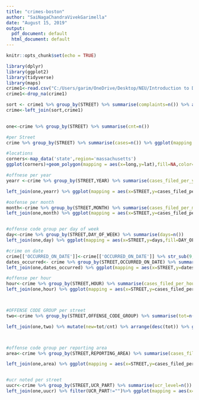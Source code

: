 ---
title: "crimes-boston"
author: "SaiNagaChandraVivekGarimella"
date: "August 15, 2019"
output:
  pdf_document: default
  html_document: default
---

```{r setup, include=FALSE}
knitr::opts_chunk$set(echo = TRUE)
```

```{r}
library(dplyr)
library(ggplot2)
library(tidyverse)
library(maps)
crime1<-read.csv("C:/Users/garim/OneDrive/Desktop/NEU/Introduction to Data Management and Processing/data sets/crimes-in-boston/crime.csv")
crime1<-drop_na(crime1)

sort <- crime1 %>% group_by(STREET) %>% summarise(complaints=n()) %>% arrange(desc(complaints)) %>% top_n(5)
crime<-left_join(sort,crime1)

 
one<-crime %>% group_by(STREET) %>% summarise(cnt=n())

#per Street
crime %>% group_by(STREET) %>% summarise(cases=n()) %>% ggplot(mapping = aes(x=STREET,y=cases))+geom_bar(stat = 'identity')+coord_flip()

#locations
corners<-map_data('state',region='massachusetts')
ggplot(corners)+geom_polygon(mapping = aes(x=long,y=lat),fill=NA,color="black") +geom_point(data=crime,mapping = aes(x=Long,y=Lat,color=STREET))+coord_cartesian(xlim = c(-71,-71.2) ,ylim=c(42.22, 42.37))

#offnese per year
yearr <-crime %>% group_by(STREET,YEAR) %>% summarise(cases_filed_per_year=n())

left_join(one,yearr) %>% ggplot(mapping = aes(x=STREET,y=cases_filed_per_year,fill=as.factor(YEAR)))+geom_bar(stat = 'identity',position = 'dodge')+coord_flip()+labs(fill='YEARS')

#oofense per month
month<-crime %>% group_by(STREET,MONTH) %>% summarise(cases_filed_per_month=n()) %>% arrange(desc(cases_filed_per_month)) %>% group_by(STREET) %>% top_n(3)
left_join(one,month) %>% ggplot(mapping = aes(x=STREET,y=cases_filed_per_month,fill=as.factor(MONTH)))+geom_bar(stat = 'identity',position = 'dodge')+coord_flip()+labs(fill='MONTHS')


#offense code group per day of week
day<-crime %>% group_by(STREET,DAY_OF_WEEK) %>% summarise(days=n())
left_join(one,day) %>% ggplot(mapping = aes(x=STREET,y=days,fill=DAY_OF_WEEK))+geom_bar(stat = 'identity',position = 'dodge')+coord_flip()

#crime on date
crime[['OCCURRED_ON_DATE']]<-crime[['OCCURRED_ON_DATE']] %>% str_sub(9,10)
dates_occurred<- crime %>% group_by(STREET,OCCURRED_ON_DATE) %>% summarise(dates=n()) %>% arrange(desc(dates)) %>% group_by(STREET) %>% top_n(3)
left_join(one,dates_occurred) %>% ggplot(mapping = aes(x=STREET,y=dates,fill=OCCURRED_ON_DATE))+geom_bar(stat = 'identity',position = 'dodge')+coord_flip()

#offense per hour
hour<-crime %>% group_by(STREET,HOUR) %>% summarise(cases_filed_per_hour=n()) %>% arrange(desc(cases_filed_per_hour)) %>% group_by(STREET) %>% top_n(3)
left_join(one,hour) %>% ggplot(mapping = aes(x=STREET,y=cases_filed_per_hour,fill=as.factor(HOUR)))+geom_bar(stat = 'identity',position = 'dodge')+coord_flip()+labs(fill='HOURS')



#OFFENSE CODE GROUP per street
two<-crime %>% group_by(STREET,OFFENSE_CODE_GROUP) %>% summarise(tot=n())

left_join(one,two) %>% mutate(new=tot/cnt) %>% arrange(desc(tot)) %>% group_by(STREET) %>% top_n(5) %>% ggplot(mapping = aes(x=STREET,y=new,fill=OFFENSE_CODE_GROUP))+geom_bar(stat = 'identity',position = 'dodge')+coord_flip()



#offense code group per reporting area
area<-crime %>% group_by(STREET,REPORTING_AREA) %>% summarise(cases_filed_per_area=n()) %>% arrange(desc(cases_filed_per_area)) %>% group_by(STREET) %>% top_n(5)

left_join(one,area) %>% ggplot(mapping = aes(x=STREET,y=cases_filed_per_area,fill=as.factor(REPORTING_AREA)))+geom_bar(stat = 'identity',position = 'dodge')+coord_flip()+labs(fill='REPORTING AREAS')


#ucr noted per street
uucr<-crime %>% group_by(STREET,UCR_PART) %>% summarise(ucr_level=n())
left_join(one,uucr) %>% filter(UCR_PART!="")%>% ggplot(mapping = aes(x=STREET,y=ucr_level,fill=UCR_PART))+geom_bar(stat = 'identity',position = 'dodge')+coord_flip()





```

